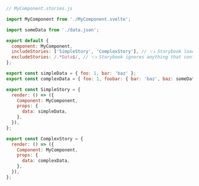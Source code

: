 ```js
// MyComponent.stories.js

import MyComponent from './MyComponent.svelte';

import someData from './data.json';

export default {
  component: MyComponent,
  includeStories: ['SimpleStory', 'ComplexStory'], // 👈 Storybook loads these stories
  excludeStories: /.*Data$/, // 👈 Storybook ignores anything that contains Data
};

export const simpleData = { foo: 1, bar: 'baz' };
export const complexData = { foo: 1, foobar: { bar: 'baz', baz: someData } };

export const SimpleStory = {
  render: () => ({
    Component: MyComponent,
    props: {
      data: simpleData,
    },
  }),
};

export const ComplexStory = {
  render: () => ({
    Component: MyComponent,
    props: {
      data: complexData,
    },
  }),
};
```
